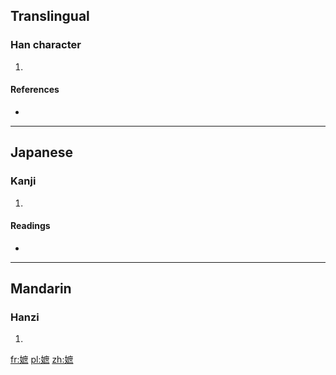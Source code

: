 ==Translingual==

===Han character===
{{Han char|rn=38|rad=女|as=11|sn=14|four=4043<sub>7</sub>|canj=女戈廿火 (VITF)}}

# {{defn|Han|sort=女11}}

====References====
* {{Han ref|kx=0270.180|dkj=06675|hdz=21077.160|uh=5AEC|ud=23276|bh=E177|bd=57719}}

----

==Japanese==

===Kanji===
{{ja-kanji|grade=|rs=女11}}

# {{defn|Japanese|sort=女11}}

====Readings====
* {{ja-readings|on=[[しゃ]] (sha), [[しょ]] (sho)|kun=}}

----

==Mandarin==

===Hanzi===
{{cmn-hanzi|pin=[[zhē]] ([[zhe1]])|wg=[[che]]<sup>1</sup>}}

# {{defn|Mandarin|sort=女11}}

[[fr:嫬]]
[[pl:嫬]]
[[zh:嫬]]